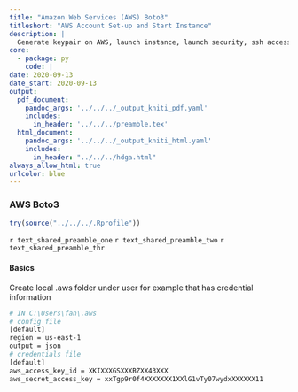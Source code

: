 ```yaml
---
title: "Amazon Web Services (AWS) Boto3"
titleshort: "AWS Account Set-up and Start Instance"
description: |
  Generate keypair on AWS, launch instance, launch security, ssh access, AWSCLI.
core:
  - package: py
    code: |
date: 2020-09-13
date_start: 2020-09-13
output:
  pdf_document:
    pandoc_args: '../../../_output_kniti_pdf.yaml'
    includes:
      in_header: '../../../preamble.tex'
  html_document:
    pandoc_args: '../../../_output_kniti_html.yaml'
    includes:
      in_header: "../../../hdga.html"
always_allow_html: true
urlcolor: blue
---
```


### AWS Boto3

```r
try(source("../../../.Rprofile"))
```

`r text_shared_preamble_one`
`r text_shared_preamble_two`
`r text_shared_preamble_thr`

#### Basics

Create local .aws folder under user for example that has credential information

```bash
# IN C:\Users\fan\.aws
# config file
[default]
region = us-east-1
output = json
# credentials file
[default]
aws_access_key_id = XKIXXXGSXXXBZXX43XXX
aws_secret_access_key = xxTgp9r0f4XXXXXXX1XXlG1vTy07wydxXXXXXX11
```
